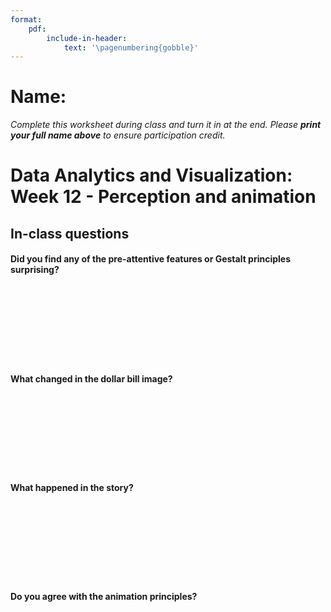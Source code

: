 ```yaml
---
format: 
    pdf:
        include-in-header: 
            text: '\pagenumbering{gobble}'
---
```



# Name: 

*Complete this worksheet during class and turn it in at the end. Please **print your full name above** to ensure participation credit.*

# Data Analytics and Visualization: Week 12 - Perception and animation

## In-class questions

#### Did you find any of the pre-attentive features or Gestalt principles surprising?


|
|
|
|
|
|
|
|

####  What changed in the dollar bill image?

|
|
|
|
|
|
|
|

####  What happened in the story?

|
|
|
|
|
|
|
|

####  Do you agree with the animation principles?

|
|
|
|
|
|
|
|

